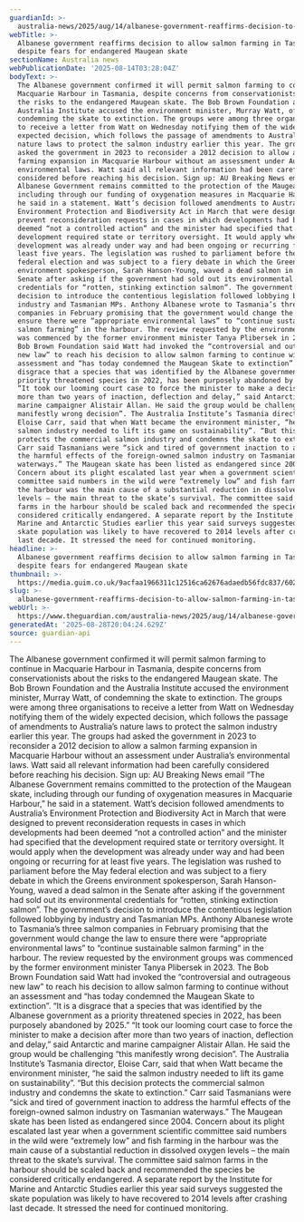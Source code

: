 ```yaml
---
guardianId: >-
  australia-news/2025/aug/14/albanese-government-reaffirms-decision-to-allow-salmon-farming-in-tasmania-despite-fears-for-endangered-maugean-skate
webTitle: >-
  Albanese government reaffirms decision to allow salmon farming in Tasmania,
  despite fears for endangered Maugean skate
sectionName: Australia news
webPublicationDate: '2025-08-14T03:28:04Z'
bodyText: >-
  The Albanese government confirmed it will permit salmon farming to continue in
  Macquarie Harbour in Tasmania, despite concerns from conservationists about
  the risks to the endangered Maugean skate. The Bob Brown Foundation and the
  Australia Institute accused the environment minister, Murray Watt, of
  condemning the skate to extinction. The groups were among three organisations
  to receive a letter from Watt on Wednesday notifying them of the widely
  expected decision, which follows the passage of amendments to Australia’s
  nature laws to protect the salmon industry earlier this year. The groups had
  asked the government in 2023 to reconsider a 2012 decision to allow a salmon
  farming expansion in Macquarie Harbour without an assessment under Australia’s
  environmental laws. Watt said all relevant information had been carefully
  considered before reaching his decision. Sign up: AU Breaking News email “The
  Albanese Government remains committed to the protection of the Maugean skate,
  including through our funding of oxygenation measures in Macquarie Harbour,”
  he said in a statement. Watt’s decision followed amendments to Australia’s
  Environment Protection and Biodiversity Act in March that were designed to
  prevent reconsideration requests in cases in which developments had been
  deemed “not a controlled action” and the minister had specified that the
  development required state or territory oversight. It would apply when the
  development was already under way and had been ongoing or recurring for at
  least five years. The legislation was rushed to parliament before the May
  federal election and was subject to a fiery debate in which the Greens
  environment spokesperson, Sarah Hanson-Young, waved a dead salmon in the
  Senate after asking if the government had sold out its environmental
  credentials for “rotten, stinking extinction salmon”. The government’s
  decision to introduce the contentious legislation followed lobbying by
  industry and Tasmanian MPs. Anthony Albanese wrote to Tasmania’s three salmon
  companies in February promising that the government would change the law to
  ensure there were “appropriate environmental laws” to “continue sustainable
  salmon farming” in the harbour. The review requested by the environment groups
  was commenced by the former environment minister Tanya Plibersek in 2023. The
  Bob Brown Foundation said Watt had invoked the “controversial and outrageous
  new law” to reach his decision to allow salmon farming to continue without an
  assessment and “has today condemned the Maugean Skate to extinction”. “It is a
  disgrace that a species that was identified by the Albanese government as a
  priority threatened species in 2022, has been purposely abandoned by 2025.”
  “It took our looming court case to force the minister to make a decision after
  more than two years of inaction, deflection and delay,” said Antarctic and
  marine campaigner Alistair Allan. He said the group would be challenging “this
  manifestly wrong decision”. The Australia Institute’s Tasmania director,
  Eloise Carr, said that when Watt became the environment minister, “he said the
  salmon industry needed to lift its game on sustainability”. “But this decision
  protects the commercial salmon industry and condemns the skate to extinction.”
  Carr said Tasmanians were “sick and tired of government inaction to address
  the harmful effects of the foreign-owned salmon industry on Tasmanian
  waterways.” The Maugean skate has been listed as endangered since 2004.
  Concern about its plight escalated last year when a government scientific
  committee said numbers in the wild were “extremely low” and fish farming in
  the harbour was the main cause of a substantial reduction in dissolved oxygen
  levels – the main threat to the skate’s survival. The committee said salmon
  farms in the harbour should be scaled back and recommended the species be
  considered critically endangered. A separate report by the Institute for
  Marine and Antarctic Studies earlier this year said surveys suggested the
  skate population was likely to have recovered to 2014 levels after crashing
  last decade. It stressed the need for continued monitoring.
headline: >-
  Albanese government reaffirms decision to allow salmon farming in Tasmania,
  despite fears for endangered Maugean skate
thumbnail: >-
  https://media.guim.co.uk/9acfaa1966311c12516ca62676adaedb56fdc837/602_0_5000_4000/500.jpg
slug: >-
  albanese-government-reaffirms-decision-to-allow-salmon-farming-in-tasmania-despite-fears-for-endangered-maugean-skate
webUrl: >-
  https://www.theguardian.com/australia-news/2025/aug/14/albanese-government-reaffirms-decision-to-allow-salmon-farming-in-tasmania-despite-fears-for-endangered-maugean-skate
generatedAt: '2025-08-28T20:04:24.629Z'
source: guardian-api
---
```

The Albanese government confirmed it will permit salmon farming to continue in Macquarie Harbour in Tasmania, despite concerns from conservationists about the risks to the endangered Maugean skate. The Bob Brown Foundation and the Australia Institute accused the environment minister, Murray Watt, of condemning the skate to extinction. The groups were among three organisations to receive a letter from Watt on Wednesday notifying them of the widely expected decision, which follows the passage of amendments to Australia’s nature laws to protect the salmon industry earlier this year. The groups had asked the government in 2023 to reconsider a 2012 decision to allow a salmon farming expansion in Macquarie Harbour without an assessment under Australia’s environmental laws. Watt said all relevant information had been carefully considered before reaching his decision. Sign up: AU Breaking News email “The Albanese Government remains committed to the protection of the Maugean skate, including through our funding of oxygenation measures in Macquarie Harbour,” he said in a statement. Watt’s decision followed amendments to Australia’s Environment Protection and Biodiversity Act in March that were designed to prevent reconsideration requests in cases in which developments had been deemed “not a controlled action” and the minister had specified that the development required state or territory oversight. It would apply when the development was already under way and had been ongoing or recurring for at least five years. The legislation was rushed to parliament before the May federal election and was subject to a fiery debate in which the Greens environment spokesperson, Sarah Hanson-Young, waved a dead salmon in the Senate after asking if the government had sold out its environmental credentials for “rotten, stinking extinction salmon”. The government’s decision to introduce the contentious legislation followed lobbying by industry and Tasmanian MPs. Anthony Albanese wrote to Tasmania’s three salmon companies in February promising that the government would change the law to ensure there were “appropriate environmental laws” to “continue sustainable salmon farming” in the harbour. The review requested by the environment groups was commenced by the former environment minister Tanya Plibersek in 2023. The Bob Brown Foundation said Watt had invoked the “controversial and outrageous new law” to reach his decision to allow salmon farming to continue without an assessment and “has today condemned the Maugean Skate to extinction”. “It is a disgrace that a species that was identified by the Albanese government as a priority threatened species in 2022, has been purposely abandoned by 2025.” “It took our looming court case to force the minister to make a decision after more than two years of inaction, deflection and delay,” said Antarctic and marine campaigner Alistair Allan. He said the group would be challenging “this manifestly wrong decision”. The Australia Institute’s Tasmania director, Eloise Carr, said that when Watt became the environment minister, “he said the salmon industry needed to lift its game on sustainability”. “But this decision protects the commercial salmon industry and condemns the skate to extinction.” Carr said Tasmanians were “sick and tired of government inaction to address the harmful effects of the foreign-owned salmon industry on Tasmanian waterways.” The Maugean skate has been listed as endangered since 2004. Concern about its plight escalated last year when a government scientific committee said numbers in the wild were “extremely low” and fish farming in the harbour was the main cause of a substantial reduction in dissolved oxygen levels – the main threat to the skate’s survival. The committee said salmon farms in the harbour should be scaled back and recommended the species be considered critically endangered. A separate report by the Institute for Marine and Antarctic Studies earlier this year said surveys suggested the skate population was likely to have recovered to 2014 levels after crashing last decade. It stressed the need for continued monitoring.
